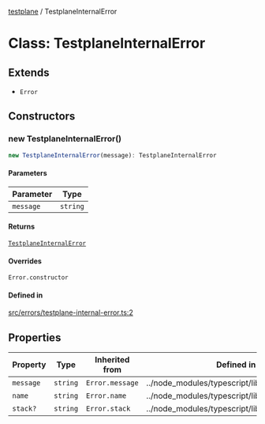 [testplane](../README.mdx) / TestplaneInternalError

# Class: TestplaneInternalError

## Extends

- `Error`

## Constructors

### new TestplaneInternalError()

```ts
new TestplaneInternalError(message): TestplaneInternalError
```

#### Parameters

| Parameter | Type |
| ------ | ------ |
| `message` | `string` |

#### Returns

[`TestplaneInternalError`](TestplaneInternalError.mdx)

#### Overrides

`Error.constructor`

#### Defined in

[src/errors/testplane-internal-error.ts:2](https://github.com/gemini-testing/testplane/blob/57d0b182c37e21d8bdf52acbb137a028841767af/src/errors/testplane-internal-error.ts#L2)

## Properties

| Property | Type | Inherited from | Defined in |
| ------ | ------ | ------ | ------ |
| `message` | `string` | `Error.message` | ../node\_modules/typescript/lib/lib.es5.d.ts:1077 |
| `name` | `string` | `Error.name` | ../node\_modules/typescript/lib/lib.es5.d.ts:1076 |
| `stack?` | `string` | `Error.stack` | ../node\_modules/typescript/lib/lib.es5.d.ts:1078 |
